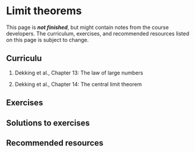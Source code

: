# Limit theorems

::: callout-important
This page is ***not finished***, but might contain notes from the course developers. The curriculum, exercises, and recommended resources listed on this page is subject to change.
:::

## Curriculu
1.  Dekking et al., Chapter 13: The law of large numbers

2.  Dekking et al., Chapter 14: The central limit theorem

## Exercises

## Solutions to exercises

## Recommended resources
